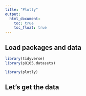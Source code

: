 ```yaml
---
title: "Plotly"
output: 
  html_document:
    toc: true
    toc_float: true
---
```


## Load packages and data

```r
library(tidyverse)
library(p8105.datasets)

library(plotly)
```

## Let's get the data


